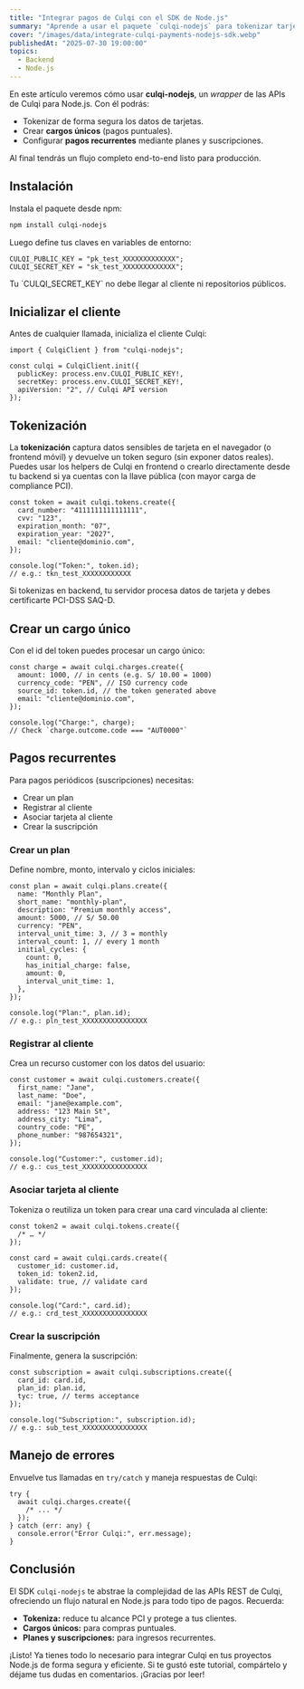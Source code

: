 ```yaml
---
title: "Integrar pagos de Culqi con el SDK de Node.js"
summary: "Aprende a usar el paquete `culqi-nodejs` para tokenizar tarjetas, crear cargos únicos y configurar pagos recurrentes (planes y suscripciones) de forma sencilla y segura en tus aplicaciones Node.js."
cover: "/images/data/integrate-culqi-payments-nodejs-sdk.webp"
publishedAt: "2025-07-30 19:00:00"
topics:
  - Backend
  - Node.js
---
```


En este artículo veremos cómo usar **culqi-nodejs**, un _wrapper_ de las APIs de Culqi para Node.js. Con él podrás:

- Tokenizar de forma segura los datos de tarjetas.
- Crear **cargos únicos** (pagos puntuales).
- Configurar **pagos recurrentes** mediante planes y suscripciones.

Al final tendrás un flujo completo end-to-end listo para producción.

## Instalación

Instala el paquete desde npm:

```bash
npm install culqi-nodejs
```

Luego define tus claves en variables de entorno:

```tsx
CULQI_PUBLIC_KEY = "pk_test_XXXXXXXXXXXXX";
CULQI_SECRET_KEY = "sk_test_XXXXXXXXXXXXX";
```

<Alert title="Tip de seguridad">
  Tu `CULQI_SECRET_KEY` no debe llegar al cliente ni repositorios públicos.
</Alert>

## Inicializar el cliente

Antes de cualquier llamada, inicializa el cliente Culqi:

```tsx
import { CulqiClient } from "culqi-nodejs";

const culqi = CulqiClient.init({
  publicKey: process.env.CULQI_PUBLIC_KEY!,
  secretKey: process.env.CULQI_SECRET_KEY!,
  apiVersion: "2", // Culqi API version
});
```

## Tokenización

La **tokenización** captura datos sensibles de tarjeta en el navegador (o frontend móvil) y devuelve un token seguro (sin exponer datos reales).
Puedes usar los helpers de Culqi en frontend o crearlo directamente desde tu backend si ya cuentas con la llave pública (con mayor carga de compliance PCI).

```tsx
const token = await culqi.tokens.create({
  card_number: "4111111111111111",
  cvv: "123",
  expiration_month: "07",
  expiration_year: "2027",
  email: "cliente@dominio.com",
});

console.log("Token:", token.id);
// e.g.: tkn_test_XXXXXXXXXXXX
```

<Alert title="Importante">
  Si tokenizas en backend, tu servidor procesa datos de tarjeta y debes
  certificarte PCI-DSS SAQ-D.
</Alert>

## Crear un cargo único

Con el id del token puedes procesar un cargo único:

```tsx
const charge = await culqi.charges.create({
  amount: 1000, // in cents (e.g. S/ 10.00 = 1000)
  currency_code: "PEN", // ISO currency code
  source_id: token.id, // the token generated above
  email: "cliente@dominio.com",
});

console.log("Charge:", charge);
// Check `charge.outcome.code === "AUT0000"`
```

## Pagos recurrentes

Para pagos periódicos (suscripciones) necesitas:

- Crear un plan
- Registrar al cliente
- Asociar tarjeta al cliente
- Crear la suscripción

### Crear un plan

Define nombre, monto, intervalo y ciclos iniciales:

```tsx
const plan = await culqi.plans.create({
  name: "Monthly Plan",
  short_name: "monthly-plan",
  description: "Premium monthly access",
  amount: 5000, // S/ 50.00
  currency: "PEN",
  interval_unit_time: 3, // 3 = monthly
  interval_count: 1, // every 1 month
  initial_cycles: {
    count: 0,
    has_initial_charge: false,
    amount: 0,
    interval_unit_time: 1,
  },
});

console.log("Plan:", plan.id);
// e.g.: pln_test_XXXXXXXXXXXXXXXX
```

### Registrar al cliente

Crea un recurso customer con los datos del usuario:

```tsx
const customer = await culqi.customers.create({
  first_name: "Jane",
  last_name: "Doe",
  email: "jane@example.com",
  address: "123 Main St",
  address_city: "Lima",
  country_code: "PE",
  phone_number: "987654321",
});

console.log("Customer:", customer.id);
// e.g.: cus_test_XXXXXXXXXXXXXXXX
```

### Asociar tarjeta al cliente

Tokeniza o reutiliza un token para crear una card vinculada al cliente:

```tsx
const token2 = await culqi.tokens.create({
  /* … */
});

const card = await culqi.cards.create({
  customer_id: customer.id,
  token_id: token2.id,
  validate: true, // validate card
});

console.log("Card:", card.id);
// e.g.: crd_test_XXXXXXXXXXXXXXXX
```

### Crear la suscripción

Finalmente, genera la suscripción:

```tsx
const subscription = await culqi.subscriptions.create({
  card_id: card.id,
  plan_id: plan.id,
  tyc: true, // terms acceptance
});

console.log("Subscription:", subscription.id);
// e.g.: sub_test_XXXXXXXXXXXXXXXX
```

## Manejo de errores

Envuelve tus llamadas en `try/catch` y maneja respuestas de Culqi:

```tsx
try {
  await culqi.charges.create({
    /* ... */
  });
} catch (err: any) {
  console.error("Error Culqi:", err.message);
}
```

## Conclusión

El SDK `culqi-nodejs` te abstrae la complejidad de las APIs REST de Culqi, ofreciendo un flujo natural en Node.js para todo tipo de pagos. Recuerda:

- **Tokeniza:** reduce tu alcance PCI y protege a tus clientes.
- **Cargos únicos:** para compras puntuales.
- **Planes y suscripciones:** para ingresos recurrentes.

¡Listo! Ya tienes todo lo necesario para integrar Culqi en tus proyectos Node.js de forma segura y eficiente.
Si te gustó este tutorial, compártelo y déjame tus dudas en comentarios. ¡Gracias por leer!

